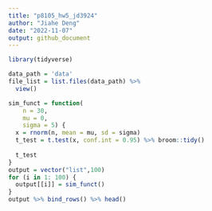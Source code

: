 ```yaml
---
title: "p8105_hw5_jd3924"
author: "Jiahe Deng"
date: "2022-11-07"
output: github_document
---
```


```r
library(tidyverse)
```
```r
data_path = 'data'
file_list = list.files(data_path) %>%
  view()

```

```r
sim_funct = function(
    n = 30, 
    mu = 0,
    sigma = 5) {
  x = rnorm(n, mean = mu, sd = sigma)
  t_test = t.test(x, conf.int = 0.95) %>% broom::tidy()
  
  t_test
}
output = vector("list",100)
for (i in 1: 100) {
  output[[i]] = sim_funct()
}
output %>% bind_rows() %>% head()
```
